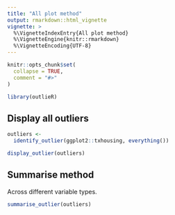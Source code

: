 ```yaml
---
title: "All plot method"
output: rmarkdown::html_vignette
vignette: >
  %\VignetteIndexEntry{All plot method}
  %\VignetteEngine{knitr::rmarkdown}
  %\VignetteEncoding{UTF-8}
---
```


```r
knitr::opts_chunk$set(
  collapse = TRUE,
  comment = "#>"
)
```

```r
library(outlieR)
```

## Display all outliers

```r
outliers <-
  identify_outlier(ggplot2::txhousing, everything())

display_outlier(outliers) 
```


## Summarise method
Across different variable types. 

```r
summarise_outlier(outliers)
```

